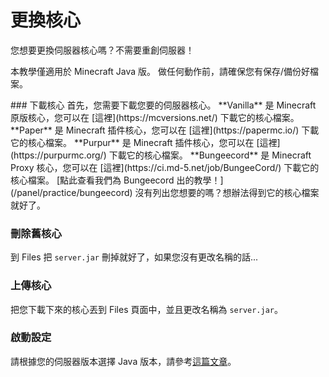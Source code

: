 
# 更換核心

您想要更換伺服器核心嗎？不需要重創伺服器！

<Callout type="info">本教學僅適用於 Minecraft Java 版。</Callout>
<Callout type="warning">做任何動作前，請確保您有保存/備份好檔案。</Callout>

<Steps>
### 下載核心
首先，您需要下載您要的伺服器核心。
<Tabs items={["Vanilla","Paper","Purpur","Bungeecord","其他"]}>
  <Tabs.Tab>**Vanilla** 是 Minecraft 原版核心，您可以在 [這裡](https://mcversions.net/) 下載它的核心檔案。</Tabs.Tab>
  <Tabs.Tab>**Paper** 是 Minecraft 插件核心，您可以在 [這裡](https://papermc.io/) 下載它的核心檔案。</Tabs.Tab>
  <Tabs.Tab>**Purpur** 是 Minecraft 插件核心，您可以在 [這裡](https://purpurmc.org/) 下載它的核心檔案。</Tabs.Tab>
  <Tabs.Tab>
  **Bungeecord** 是 Minecraft Proxy 核心，您可以在 [這裡](https://ci.md-5.net/job/BungeeCord/) 下載它的核心檔案。
  <Callout type="info">[點此查看我們為 Bungeecord 出的教學！](/panel/practice/bungeecord)</Callout>
  </Tabs.Tab>
  <Tabs.Tab>沒有列出您想要的嗎？想辦法得到它的核心檔案就好了。</Tabs.Tab>
</Tabs>

### 刪除舊核心

到 Files 把 `server.jar` 刪掉就好了，如果您沒有更改名稱的話...

### 上傳核心

把您下載下來的核心丟到 Files 頁面中，並且更改名稱為 `server.jar`。

### 啟動設定

請根據您的伺服器版本選擇 Java 版本，請參考[這篇文章](https://docs.mcserversoft.com/advanced/java-version)。

</Steps>

